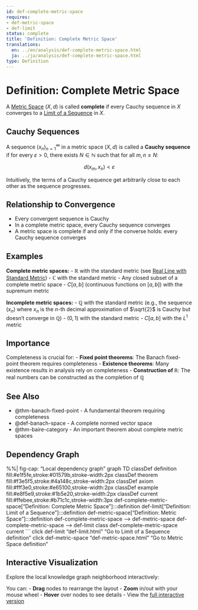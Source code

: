 ```yaml
---
id: def-complete-metric-space
requires:
- def-metric-space
- def-limit
status: complete
title: 'Definition: Complete Metric Space'
translations:
  en: ../en/analysis/def-complete-metric-space.html
  ja: ../ja/analysis/def-complete-metric-space.html
type: Definition
---
```


# Definition: Complete Metric Space {#def-complete-metric-space}

A [Metric Space](../geometry/def-metric-space.qmd) $(X, d)$ is called **complete** if every Cauchy sequence in $X$ converges to a [Limit of a Sequence](def-limit.qmd) in $X$.

## Cauchy Sequences

A sequence $(x_n)_{n=1}^{\infty}$ in a metric space $(X, d)$ is called a **Cauchy sequence** if for every $\varepsilon > 0$, there exists $N \in \mathbb{N}$ such that for all $m, n \geq N$:

$$d(x_m, x_n) < \varepsilon$$

Intuitively, the terms of a Cauchy sequence get arbitrarily close to each other as the sequence progresses.

## Relationship to Convergence

- Every convergent sequence is Cauchy
- In a complete metric space, every Cauchy sequence converges
- A metric space is complete if and only if the converse holds: every Cauchy sequence converges

## Examples

**Complete metric spaces:**
- $\mathbb{R}$ with the standard metric (see [Real Line with Standard Metric](ex-real-line-metric.qmd))
- $\mathbb{C}$ with the standard metric
- Any closed subset of a complete metric space
- $C[a,b]$ (continuous functions on $[a,b]$) with the supremum metric

**Incomplete metric spaces:**
- $\mathbb{Q}$ with the standard metric (e.g., the sequence $(x_n)$ where $x_n$ is the $n$-th decimal approximation of $\sqrt{2}$ is Cauchy but doesn't converge in $\mathbb{Q}$)
- $(0, 1)$ with the standard metric
- $C[a,b]$ with the $L^1$ metric

## Importance

Completeness is crucial for:
- **Fixed point theorems**: The Banach fixed-point theorem requires completeness
- **Existence theorems**: Many existence results in analysis rely on completeness
- **Construction of $\mathbb{R}$**: The real numbers can be constructed as the completion of $\mathbb{Q}$

## See Also

- @thm-banach-fixed-point - A fundamental theorem requiring completeness
- @def-banach-space - A complete normed vector space
- @thm-baire-category - An important theorem about complete metric spaces

## Dependency Graph

%%| fig-cap: "Local dependency graph"
graph TD
    classDef definition fill:#e1f5fe,stroke:#01579b,stroke-width:2px
    classDef theorem fill:#f3e5f5,stroke:#4a148c,stroke-width:2px
    classDef axiom fill:#fff3e0,stroke:#e65100,stroke-width:2px
    classDef example fill:#e8f5e9,stroke:#1b5e20,stroke-width:2px
    classDef current fill:#ffebee,stroke:#b71c1c,stroke-width:3px
    def-complete-metric-space["Definition: Complete Metric Space"]:::definition
    def-limit["Definition: Limit of a Sequence"]:::definition
    def-metric-space["Definition: Metric Space"]:::definition
    def-complete-metric-space --> def-metric-space
    def-complete-metric-space --> def-limit
    class def-complete-metric-space current
```
    click def-limit "def-limit.html" "Go to Limit of a Sequence definition"
    click def-metric-space "def-metric-space.html" "Go to Metric Space definition"

## Interactive Visualization

Explore the local knowledge graph neighborhood interactively:

::: {.graph-viz data-id="def-complete-metric-space" data-width="700" data-height="500"}
:::

You can:
- **Drag** nodes to rearrange the layout
- **Zoom** in/out with your mouse wheel
- **Hover** over nodes to see details
- View the [full interactive version](../../output/interactive/def-complete-metric-space.html){target="_blank"}
